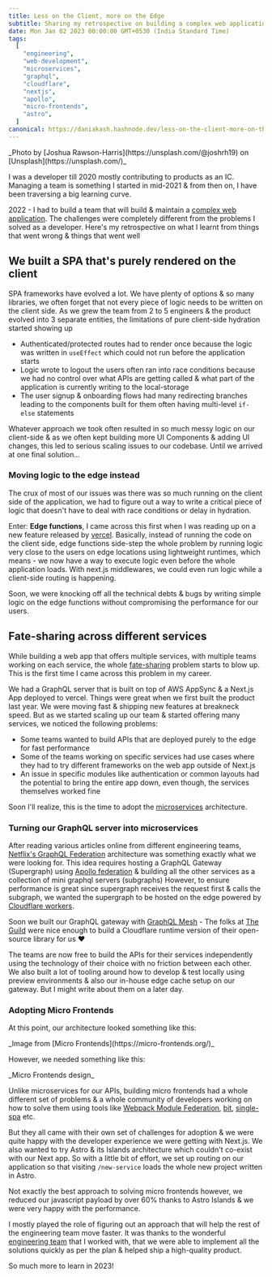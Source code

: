 ```yaml
---
title: Less on the Client, more on the Edge
subtitle: Sharing my retrospective on building a complex web application as an Engineering Manager
date: Mon Jan 02 2023 00:00:00 GMT+0530 (India Standard Time)
tags:
  [
    "engineering",
    "web-development",
    "microservices",
    "graphql",
    "cloudflare",
    "nextjs",
    "apollo",
    "micro-frontends",
    "astro",
  ]
canonical: https://daniakash.hashnode.dev/less-on-the-client-more-on-the-edge-dev-retro-2022
---
```



<PostImage src="/lessonclient/less-on-client.avif" alt="monolith-design">
  _Photo by [Joshua Rawson-Harris](https://unsplash.com/@joshrh19) on
  [Unsplash](https://unsplash.com/)_
</PostImage>

I was a developer till 2020 mostly contributing to products as an IC. Managing a team is something I started in mid-2021 & from then on, I have been traversing a big learning curve.

2022 - I had to build a team that will build & maintain a [complex web application](https://oslash.com). The challenges were completely different from the problems I solved as a developer. Here's my retrospective on what I learnt from things that went wrong & things that went well

## We built a SPA that's purely rendered on the client

SPA frameworks have evolved a lot. We have plenty of options & so many libraries, we often forget that not every piece of logic needs to be written on the client side. As we grew the team from 2 to 5 engineers & the product evolved into 3 separate entities, the limitations of pure client-side hydration started showing up

- Authenticated/protected routes had to render once because the logic was written in `useEffect` which could not run before the application starts
- Logic wrote to logout the users often ran into race conditions because we had no control over what APIs are getting called & what part of the application is currently writing to the local-storage
- The user signup & onboarding flows had many redirecting branches leading to the components built for them often having multi-level `if-else` statements

Whatever approach we took often resulted in so much messy logic on our client-side & as we often kept building more UI Components & adding UI changes, this led to serious scaling issues to our codebase. Until we arrived at one final solution...

### Moving logic to the edge instead

The crux of most of our issues was there was so much running on the client side of the application, we had to figure out a way to write a critical piece of logic that doesn't have to deal with race conditions or delay in hydration.

Enter: **Edge functions**, I came across this first when I was reading up on a new feature released by [vercel](https://vercel.com/features/edge-functions). Basically, instead of running the code on the client side, edge functions side-step the whole problem by running logic very close to the users on edge locations using lightweight runtimes, which means - we now have a way to execute logic even before the whole application loads. With next.js middlewares, we could even run logic while a client-side routing is happening.

Soon, we were knocking off all the technical debts & bugs by writing simple logic on the edge functions without compromising the performance for our users.

## Fate-sharing across different services

While building a web app that offers multiple services, with multiple teams working on each service, the whole [fate-sharing](https://en.wikipedia.org/wiki/Fate-sharing) problem starts to blow up. This is the first time I came across this problem in my career.

We had a GraphQL server that is built on top of AWS AppSync & a Next.js App deployed to vercel. Things were great when we first built the product last year. We were moving fast & shipping new features at breakneck speed. But as we started scaling up our team & started offering many services, we noticed the following problems:

- Some teams wanted to build APIs that are deployed purely to the edge for fast performance
- Some of the teams working on specific services had use cases where they had to try different frameworks on the web app outside of Next.js
- An issue in specific modules like authentication or common layouts had the potential to bring the entire app down, even though, the services themselves worked fine

Soon I'll realize, this is the time to adopt the [microservices](https://en.wikipedia.org/wiki/Microservices) architecture.

### Turning our GraphQL server into microservices

After reading various articles online from different engineering teams, [Netflix's GraphQL Federation](https://netflixtechblog.com/how-netflix-scales-its-api-with-graphql-federation-part-1-ae3557c187e2) architecture was something exactly what we were looking for. This idea requires hosting a GraphQL Gateway (Supergraph) using [Apollo federation](https://www.apollographql.com/blog/backend/federation/what-is-apollo-federation/) & building all the other services as a collection of mini graphql servers (subgraphs) However, to ensure performance is great since supergraph receives the request first & calls the subgraph, we wanted the supergraph to be hosted on the edge powered by [Cloudflare workers](https://workers.cloudflare.com/).

Soon we built our GraphQL gateway with [GraphQL Mesh](https://the-guild.dev/graphql/mesh) - The folks at [The Guild](https://the-guild.dev/) were nice enough to build a Cloudflare runtime version of their open-source library for us ❤️

The teams are now free to build the APIs for their services independently using the technology of their choice with no friction between each other. We also built a lot of tooling around how to develop & test locally using preview environments & also our in-house edge cache setup on our gateway. But I might write about them on a later day.

### Adopting Micro Frontends

At this point, our architecture looked something like this:

<PostImage src="/less-on-client/1.png" alt="monolith-design">
  _Image from [Micro Frontends](https://micro-frontends.org/)_
</PostImage>

However, we needed something like this:

<PostImage src="/less-on-client/2.png" alt="micro-fe-design">
  _Micro Frontends design_
</PostImage>

Unlike microservices for our APIs, building micro frontends had a whole different set of problems & a whole community of developers working on how to solve them using tools like [Webpack Module Federation](https://webpack.js.org/concepts/module-federation/), [bit](https://bit.dev/), [single-spa](https://single-spa.js.org/) etc.

But they all came with their own set of challenges for adoption & we were quite happy with the developer experience we were getting with Next.js. We also wanted to try Astro & its Islands architecture which couldn't co-exist with our Next app. So with a little bit of effort, we set up routing on our application so that visiting `/new-service` loads the whole new project written in Astro.

Not exactly the best approach to solving micro frontends however, we reduced our javascript payload by over 60% thanks to Astro Islands & we were very happy with the performance.

I mostly played the role of figuring out an approach that will help the rest of the engineering team move faster. It was thanks to the wonderful [engineering team](https://www.oslash.com/about) that I worked with, that we were able to implement all the solutions quickly as per the plan & helped ship a high-quality product.

So much more to learn in 2023!
